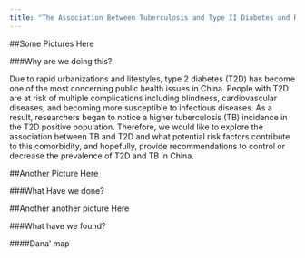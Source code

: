 ```yaml
---
title: "The Association Between Tuberculosis and Type II Diabetes and Risk Factors in Shanghai, China"
---
```


##Some Pictures Here

###Why are we doing this? 

Due to rapid urbanizations and lifestyles, type 2 diabetes (T2D) has become one of the most concerning public health issues in China. People with T2D are at risk of multiple complications including blindness, cardiovascular diseases, and becoming more susceptible to infectious diseases. As a result, researchers began to notice a higher tuberculosis (TB) incidence in the T2D positive population. Therefore, we would like to explore the association between TB and T2D and what potential risk factors contribute to this comorbidity, and hopefully, provide recommendations to control or decrease the prevalence of T2D and TB in China.

##Another Picture Here

###What Have we done?

##Another another picture Here

###What have we found? 

####Dana' map 
